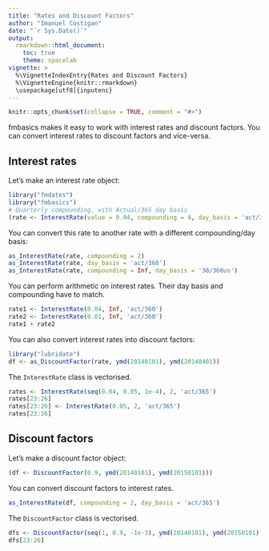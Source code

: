 ```yaml
---
title: "Rates and Discount Factors"
author: "Imanuel Costigan"
date: "`r Sys.Date()`"
output: 
  rmarkdown::html_document:
    toc: true
    theme: spacelab
vignette: >
  %\VignetteIndexEntry{Rates and Discount Factors}
  %\VignetteEngine{knitr::rmarkdown}
  \usepackage[utf8]{inputenc}
---
```


```r
knitr::opts_chunk$set(collapse = TRUE, comment = "#>")
```

fmbasics makes it easy to work with interest rates and discount factors. You can convert interest rates to discount factors and vice-versa.

## Interest rates

Let's make an interest rate object:

```r
library("fmdates")
library("fmbasics")
# Quarterly compounding, with Actual/365 day basis
(rate <- InterestRate(value = 0.04, compounding = 4, day_basis = 'act/365'))
```

You can convert this rate to another rate with a different compounding/day basis:

```r
as_InterestRate(rate, compounding = 2)
as_InterestRate(rate, day_basis = 'act/360')
as_InterestRate(rate, compounding = Inf, day_basis = '30/360us')
```

You can perform arithmetic on interest rates. Their day basis and compounding have to match.

```r
rate1 <- InterestRate(0.04, Inf, 'act/360')
rate2 <- InterestRate(0.01, Inf, 'act/360')
rate1 + rate2
```

You can also convert interest rates into discount factors:

```r
library("lubridate")
df <- as_DiscountFactor(rate, ymd(20140101), ymd(20140401))
```

The `InterestRate` class is vectorised.

```r
rates <- InterestRate(seq(0.04, 0.05, 1e-4), 2, 'act/365')
rates[23:26]
rates[23:26] <- InterestRate(0.05, 2, 'act/365')
rates[23:26]
```


## Discount factors

Let's make a discount factor object:

```r
(df <- DiscountFactor(0.9, ymd(20140101), ymd(20150101)))
```

You can convert discount factors to interest rates.

```r
as_InterestRate(df, compounding = 2, day_basis = 'act/365')
```

The `DiscountFactor` class is vectorised.

```r
dfs <- DiscountFactor(seq(1, 0.9, -1e-3), ymd(20140101), ymd(20150101) + days(0:100))
dfs[23:26]
```
